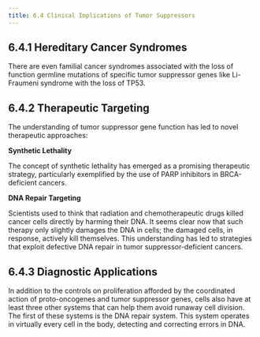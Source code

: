 ```yaml
---
title: 6.4 Clinical Implications of Tumor Suppressors
---
```




## 6.4.1 Hereditary Cancer Syndromes

There are even familial cancer syndromes associated with the loss of function germline mutations of specific tumor suppressor genes like Li-Fraumeni syndrome with the loss of TP53.

## 6.4.2 Therapeutic Targeting

The understanding of tumor suppressor gene function has led to novel therapeutic approaches:

**Synthetic Lethality**

The concept of synthetic lethality has emerged as a promising therapeutic strategy, particularly exemplified by the use of PARP inhibitors in BRCA-deficient cancers.

**DNA Repair Targeting**

Scientists used to think that radiation and chemotherapeutic drugs killed cancer cells directly by harming their DNA. It seems clear now that such therapy only slightly damages the DNA in cells; the damaged cells, in response, actively kill themselves. This understanding has led to strategies that exploit defective DNA repair in tumor suppressor-deficient cancers.

## 6.4.3 Diagnostic Applications

In addition to the controls on proliferation afforded by the coordinated action of proto-oncogenes and tumor suppressor genes, cells also have at least three other systems that can help them avoid runaway cell division. The first of these systems is the DNA repair system. This system operates in virtually every cell in the body, detecting and correcting errors in DNA.
